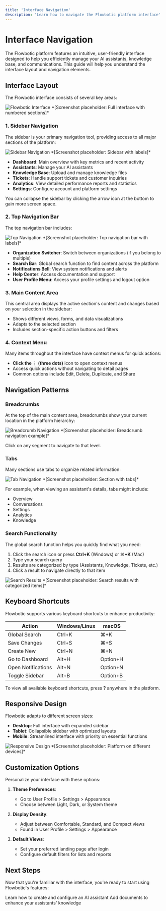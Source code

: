 ```yaml
---
title: 'Interface Navigation'
description: 'Learn how to navigate the Flowbotic platform interface'
---
```


# Interface Navigation

The Flowbotic platform features an intuitive, user-friendly interface designed to help you efficiently manage your AI assistants, knowledge base, and communications. This guide will help you understand the interface layout and navigation elements.

## Interface Layout

The Flowbotic interface consists of several key areas:

<img src="/images/interface-overview.png" alt="Flowbotic Interface" />
*[Screenshot placeholder: Full interface with numbered sections]*

### 1. Sidebar Navigation

The sidebar is your primary navigation tool, providing access to all major sections of the platform:

<img src="/images/sidebar-navigation.png" alt="Sidebar Navigation" />
*[Screenshot placeholder: Sidebar with labels]*

- **Dashboard**: Main overview with key metrics and recent activity
- **Assistants**: Manage your AI assistants
- **Knowledge Base**: Upload and manage knowledge files
- **Tickets**: Handle support tickets and customer inquiries
- **Analytics**: View detailed performance reports and statistics
- **Settings**: Configure account and platform settings

<Note>
You can collapse the sidebar by clicking the arrow icon at the bottom to gain more screen space.
</Note>

### 2. Top Navigation Bar

The top navigation bar includes:

<img src="/images/top-navigation.png" alt="Top Navigation" />
*[Screenshot placeholder: Top navigation bar with labels]*

- **Organization Switcher**: Switch between organizations (if you belong to multiple)
- **Search Bar**: Global search function to find content across the platform
- **Notifications Bell**: View system notifications and alerts
- **Help Center**: Access documentation and support
- **User Profile Menu**: Access your profile settings and logout option

### 3. Main Content Area

This central area displays the active section's content and changes based on your selection in the sidebar:

- Shows different views, forms, and data visualizations
- Adapts to the selected section
- Includes section-specific action buttons and filters

### 4. Context Menu

Many items throughout the interface have context menus for quick actions:

- **Click the ⋮ (three dots)** icon to open context menus
- Access quick actions without navigating to detail pages
- Common options include Edit, Delete, Duplicate, and Share

## Navigation Patterns

### Breadcrumbs

At the top of the main content area, breadcrumbs show your current location in the platform hierarchy:

<img src="/images/breadcrumbs.png" alt="Breadcrumb Navigation" />
*[Screenshot placeholder: Breadcrumb navigation example]*

Click on any segment to navigate to that level.

### Tabs

Many sections use tabs to organize related information:

<img src="/images/tab-navigation.png" alt="Tab Navigation" />
*[Screenshot placeholder: Section with tabs]*

For example, when viewing an assistant's details, tabs might include:
- Overview
- Conversations
- Settings
- Analytics
- Knowledge

### Search Functionality

The global search function helps you quickly find what you need:

1. Click the search icon or press **Ctrl+K** (Windows) or **⌘+K** (Mac)
2. Type your search query
3. Results are categorized by type (Assistants, Knowledge, Tickets, etc.)
4. Click a result to navigate directly to that item

<img src="/images/search-results.png" alt="Search Results" />
*[Screenshot placeholder: Search results with categorized items]*

## Keyboard Shortcuts

Flowbotic supports various keyboard shortcuts to enhance productivity:

| Action | Windows/Linux | macOS |
|--------|--------------|-------|
| Global Search | Ctrl+K | ⌘+K |
| Save Changes | Ctrl+S | ⌘+S |
| Create New | Ctrl+N | ⌘+N |
| Go to Dashboard | Alt+H | Option+H |
| Open Notifications | Alt+N | Option+N |
| Toggle Sidebar | Alt+B | Option+B |

To view all available keyboard shortcuts, press **?** anywhere in the platform.

## Responsive Design

Flowbotic adapts to different screen sizes:

- **Desktop**: Full interface with expanded sidebar
- **Tablet**: Collapsible sidebar with optimized layouts
- **Mobile**: Streamlined interface with priority on essential functions

<img src="/images/responsive-views.png" alt="Responsive Design" />
*[Screenshot placeholder: Platform on different devices]*

## Customization Options

Personalize your interface with these options:

1. **Theme Preferences**:
   - Go to User Profile > Settings > Appearance
   - Choose between Light, Dark, or System theme

2. **Display Density**:
   - Adjust between Comfortable, Standard, and Compact views
   - Found in User Profile > Settings > Appearance

3. **Default Views**:
   - Set your preferred landing page after login
   - Configure default filters for lists and reports

## Next Steps

Now that you're familiar with the interface, you're ready to start using Flowbotic's features:

<CardGroup cols={2}>
  <Card
    title="Create Your First Assistant"
    icon="robot"
    href="/ai-assistants/chat-assistants"
  >
    Learn how to create and configure an AI assistant
  </Card>
  <Card
    title="Upload Knowledge Files"
    icon="file-arrow-up"
    href="/knowledge-base/uploading-files"
  >
    Add documents to enhance your assistants' knowledge
  </Card>
</CardGroup>